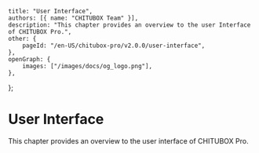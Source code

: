 	title: "User Interface",
	authors: [{ name: "CHITUBOX Team" }],
	description: "This chapter provides an overview to the user Interface of CHITUBOX Pro.",
	other: {
		pageId: "/en-US/chitubox-pro/v2.0.0/user-interface",
	},
	openGraph: {
		images: ["/images/docs/og_logo.png"],
	},
};

# User Interface

This chapter provides an overview to the user interface of CHITUBOX Pro.
